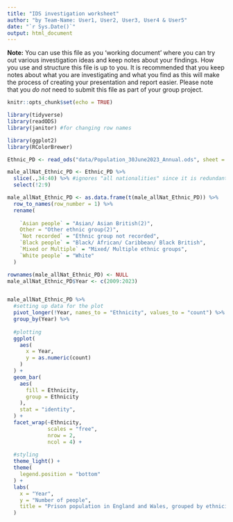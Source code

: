```yaml
---
title: "IDS investigation worksheet"
author: "by Team-Name: User1, User2, User3, User4 & User5"
date: "`r Sys.Date()`"
output: html_document
---
```


**Note:** You can use this file as you 'working document' where you can try out various investigation ideas and keep notes about your findings. How you use and structure this file is up to you. It is recommended that you keep notes about what you are investigating and what you find as this will make the process of creating your presentation and report easier. Please note that you _do not_ need to submit this file as part of your group project.



```r
knitr::opts_chunk$set(echo = TRUE)
```


```r
library(tidyverse)
library(readODS)
library(janitor) #for changing row names

library(ggplot2)
library(RColorBrewer)

```


```r
Ethnic_PD <- read_ods("data/Population_30June2023_Annual.ods", sheet = 14)

```


```r

male_allNat_Ethnic_PD <- Ethnic_PD %>%
  slice(.,34:40) %>% #ignores "all nationalities" since it is redundant
  select(!2:9)

male_allNat_Ethnic_PD <- as.data.frame(t(male_allNat_Ethnic_PD)) %>%
  row_to_names(row_number = 1) %>%
  rename(
    
    `Asian people` = "Asian/ Asian British(2)",
    Other = "Other ethnic group(2)",
    `Not recorded` = "Ethnic group not recorded",
    `Black people` = "Black/ African/ Caribbean/ Black British",
    `Mixed or Multiple` = "Mixed/ Multiple ethnic groups",
    `White people` = "White"
  )

rownames(male_allNat_Ethnic_PD) <- NULL
male_allNat_Ethnic_PD$Year <- c(2009:2023)


male_allNat_Ethnic_PD %>%
  #setting up data for the plot
  pivot_longer(!Year, names_to = "Ethnicity", values_to = "count") %>%
  group_by(Year) %>%
  
  #plotting
  ggplot(
    aes(
      x = Year,
      y = as.numeric(count)
    )
  ) +
  geom_bar(
    aes(
      fill = Ethnicity,
      group = Ethnicity
    ),
    stat = "identity",
  ) +
  facet_wrap(~Ethnicity,
             scales = "free",
             nrow = 2,
             ncol = 4) +
  
  #styling
  theme_light() +
  theme(
    legend.position = "bottom"
  ) +
  labs(
    x = "Year",
    y = "Number of people",
    title = "Prison population in England and Wales, grouped by ethnicity, from year 2009 to 2023",
  )
```

```r

```